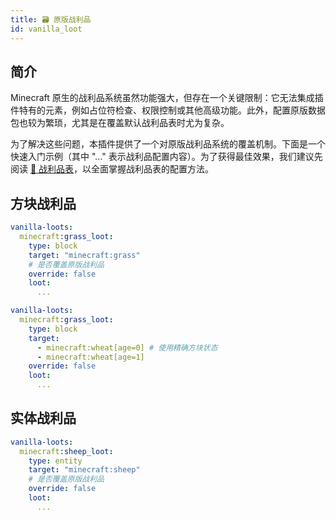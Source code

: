```yaml
---
title: 🗃️ 原版战利品
id: vanilla_loot
---
```


## 简介

Minecraft 原生的战利品系统虽然功能强大，但存在一个关键限制：它无法集成插件特有的元素，例如占位符检查、权限控制或其他高级功能。此外，配置原版数据包也较为繁琐，尤其是在覆盖默认战利品表时尤为复杂。

为了解决这些问题，本插件提供了一个对原版战利品系统的覆盖机制。下面是一个快速入门示例（其中 "..." 表示战利品配置内容）。为了获得最佳效果，我们建议先阅读 [💎 战利品表](../reference/loot_table.mdx)，以全面掌握战利品表的配置方法。

## 方块战利品

```yaml
vanilla-loots:
  minecraft:grass_loot:
    type: block
    target: "minecraft:grass"
    # 是否覆盖原版战利品
    override: false
    loot:
      ...
```

```yaml
vanilla-loots:
  minecraft:grass_loot:
    type: block
    target:
      - minecraft:wheat[age=0] # 使用精确方块状态
      - minecraft:wheat[age=1]
    override: false
    loot:
      ...
```

## 实体战利品

```yaml
vanilla-loots:
  minecraft:sheep_loot:
    type: entity
    target: "minecraft:sheep"
    # 是否覆盖原版战利品
    override: false
    loot:
      ...
```
